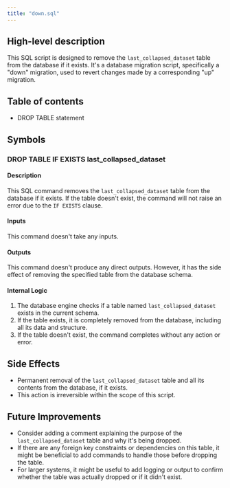 ```yaml
---
title: "down.sql"
---
```


## High-level description
This SQL script is designed to remove the `last_collapsed_dataset` table from the database if it exists. It's a database migration script, specifically a "down" migration, used to revert changes made by a corresponding "up" migration.

## Table of contents
- DROP TABLE statement

## Symbols

### DROP TABLE IF EXISTS last_collapsed_dataset
#### Description
This SQL command removes the `last_collapsed_dataset` table from the database if it exists. If the table doesn't exist, the command will not raise an error due to the `IF EXISTS` clause.

#### Inputs
This command doesn't take any inputs.

#### Outputs
This command doesn't produce any direct outputs. However, it has the side effect of removing the specified table from the database schema.

#### Internal Logic
1. The database engine checks if a table named `last_collapsed_dataset` exists in the current schema.
2. If the table exists, it is completely removed from the database, including all its data and structure.
3. If the table doesn't exist, the command completes without any action or error.

## Side Effects
- Permanent removal of the `last_collapsed_dataset` table and all its contents from the database, if it exists.
- This action is irreversible within the scope of this script.

## Future Improvements
- Consider adding a comment explaining the purpose of the `last_collapsed_dataset` table and why it's being dropped.
- If there are any foreign key constraints or dependencies on this table, it might be beneficial to add commands to handle those before dropping the table.
- For larger systems, it might be useful to add logging or output to confirm whether the table was actually dropped or if it didn't exist.
